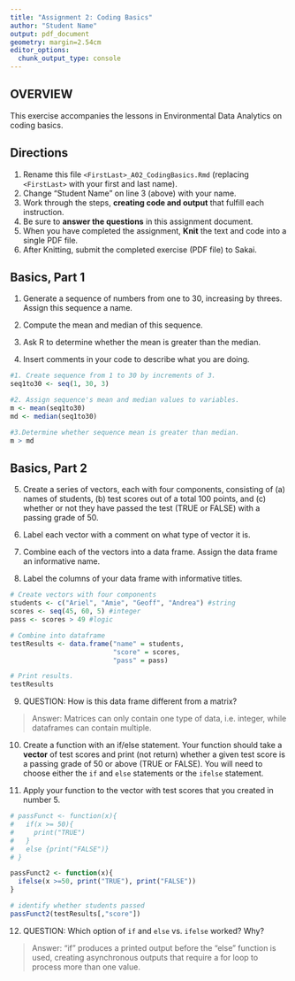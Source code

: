 ```yaml
---
title: "Assignment 2: Coding Basics"
author: "Student Name"
output: pdf_document
geometry: margin=2.54cm
editor_options: 
  chunk_output_type: console
---
```


## OVERVIEW

This exercise accompanies the lessons in Environmental Data Analytics on coding basics.

## Directions

1.  Rename this file `<FirstLast>_A02_CodingBasics.Rmd` (replacing `<FirstLast>` with your first and last name).
2.  Change "Student Name" on line 3 (above) with your name.
3.  Work through the steps, **creating code and output** that fulfill each instruction.
4.  Be sure to **answer the questions** in this assignment document.
5.  When you have completed the assignment, **Knit** the text and code into a single PDF file.
6.  After Knitting, submit the completed exercise (PDF file) to Sakai.

## Basics, Part 1

1.  Generate a sequence of numbers from one to 30, increasing by threes. Assign this sequence a name.

2.  Compute the mean and median of this sequence.

3.  Ask R to determine whether the mean is greater than the median.

4.  Insert comments in your code to describe what you are doing.

```r
#1. Create sequence from 1 to 30 by increments of 3. 
seq1to30 <- seq(1, 30, 3)

#2. Assign sequence's mean and median values to variables.
m <- mean(seq1to30)
md <- median(seq1to30)

#3.Determine whether sequence mean is greater than median.
m > md

```

## Basics, Part 2

5.  Create a series of vectors, each with four components, consisting of (a) names of students, (b) test scores out of a total 100 points, and (c) whether or not they have passed the test (TRUE or FALSE) with a passing grade of 50.

6.  Label each vector with a comment on what type of vector it is.

7.  Combine each of the vectors into a data frame. Assign the data frame an informative name.

8.  Label the columns of your data frame with informative titles.

```r
# Create vectors with four components
students <- c("Ariel", "Amie", "Geoff", "Andrea") #string
scores <- seq(45, 60, 5) #integer
pass <- scores > 49 #logic

# Combine into dataframe
testResults <- data.frame("name" = students,
                          "score" = scores,
                          "pass" = pass)

# Print results.
testResults

```

9.  QUESTION: How is this data frame different from a matrix?

> Answer: Matrices can only contain one type of data, i.e. integer, while dataframes can contain multiple.

10. Create a function with an if/else statement. Your function should take a **vector** of test scores and print (not return) whether a given test score is a passing grade of 50 or above (TRUE or FALSE). You will need to choose either the `if` and `else` statements or the `ifelse` statement. 

11. Apply your function to the vector with test scores that you created in number 5.

```r

# passFunct <- function(x){
#   if(x >= 50){
#     print("TRUE")
#   }
#   else {print("FALSE")}
# }

passFunct2 <- function(x){
  ifelse(x >=50, print("TRUE"), print("FALSE"))
}

# identify whether students passed
passFunct2(testResults[,"score"])

```

12. QUESTION: Which option of `if` and `else` vs. `ifelse` worked? Why?

> Answer: "if" produces a printed output before the "else" function is used, creating asynchronous outputs that require a for loop to process more than one value.
